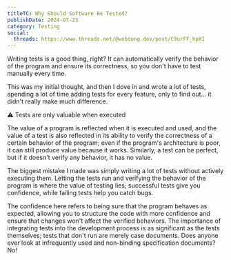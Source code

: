 ```yaml
---
titleTC: Why Should Software Be Tested?
publishDate: 2024-07-23
category: Testing
social:
  threads: https://www.threads.net/@webdong.dev/post/C9urFF_hpXI
---
```


Writing tests is a good thing, right? It can automatically verify the behavior of the program and ensure its correctness, so you don't have to test manually every time.

This was my initial thought, and then I dove in and wrote a lot of tests, spending a lot of time adding tests for every feature, only to find out... it didn't really make much difference.

⚠ Tests are only valuable when executed

The value of a program is reflected when it is executed and used, and the value of a test is also reflected in its ability to verify the correctness of a certain behavior of the program; even if the program's architecture is poor, it can still produce value because it works. Similarly, a test can be perfect, but if it doesn't verify any behavior, it has no value.

The biggest mistake I made was simply writing a lot of tests without actively executing them. Letting the tests run and verifying the behavior of the program is where the value of testing lies; successful tests give you confidence, while failing tests help you catch bugs.

The confidence here refers to being sure that the program behaves as expected, allowing you to structure the code with more confidence and ensure that changes won't affect the verified behaviors. The importance of integrating tests into the development process is as significant as the tests themselves; tests that don't run are merely case documents. Does anyone ever look at infrequently used and non-binding specification documents? No!
